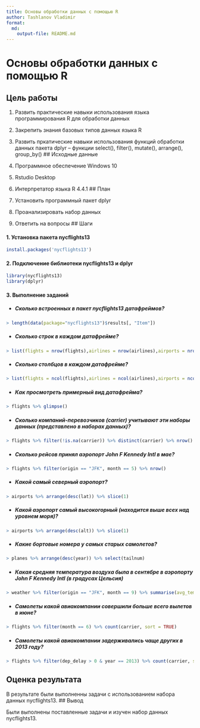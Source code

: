 ```yaml
---
title: Основы обработки данных с помощью R
author: Tashlanov Vladimir
format:
  md:
    output-file: README.md
---
```

# Основы обработки данных с помощью R

## Цель работы

1. Развить практические навыки использования языка программирования R для обработки данных 
2. Закрепить знания базовых типов данных языка R 
3. Развить пркатические навыки использования функций обработки данных пакета dplyr – функции select(), filter(), mutate(), arrange(), group_by()
## Исходные данные

1. Программное обеспечение Windows 10
2. Rstudio Desktop
3. Интерпретатор языка R 4.4.1
## План

1. Установить программный пакет dplyr
2. Проанализировать набор данных
3. Ответить на вопросы
## Шаги

#### 1. Установка пакета nycflights13
```r
install.packages('nycflights13')
```
#### 2. Подключение библиотеки nycflights13 и dplyr
```r
library(nycflights13)
library(dplyr)
```
#### 3. Выполнение заданий

* ##### Сколько встроенных в пакет nycflights13 датафреймов?
```r
> length(data(package="nycflights13")$results[, "Item"])
```
* ##### Сколько строк в каждом датафрейме?
```r
> list(flights = nrow(flights),airlines = nrow(airlines),airports = nrow(airports),planes = nrow(planes),weather = nrow(weather))
```
* ##### Сколько столбцов в каждом датафрейме?
```r
> list(flights = ncol(flights),airlines = ncol(airlines),airports = ncol(airports),planes = ncol(planes),weather = ncol(weather))
```
* ##### Как просмотреть примерный вид датафрейма?
```r
> flights %>% glimpse()
```
* ##### Сколько компаний-перевозчиков (carrier) учитывают эти наборы данных (представлено в наборах данных)?
```r
> flights %>% filter(!is.na(carrier)) %>% distinct(carrier) %>% nrow()
```
* ##### Сколько рейсов принял аэропорт John F Kennedy Intl в мае?
```r
> flights %>% filter(origin == "JFK", month == 5) %>% nrow()
```
* ##### Какой самый северный аэропорт?
```r
> airports %>% arrange(desc(lat)) %>% slice(1)
```
* ##### Какой аэропорт самый высокогорный (находится выше всех над уровнем моря)?
```r
> airports %>% arrange(desc(alt)) %>% slice(1)
```
* ##### Какие бортовые номера у самых старых самолетов?
```r
> planes %>% arrange(desc(year)) %>% select(tailnum)
```
* ##### Какая средняя температура воздуха была в сентябре в аэропорту John F Kennedy Intl (в градусах Цельсия)
```r
> weather %>% filter(origin == "JFK", month == 9) %>% summarise(avg_temp = mean((temp - 32) * 5 / 9, na.rm = TRUE))
```
* ##### Самолеты какой авиакомпании совершили больше всего вылетов в июне?
```r
> flights %>% filter(month == 6) %>% count(carrier, sort = TRUE)
```
* ##### Самолеты какой авиакомпании задерживались чаще других в 2013 году?
```r
> flights %>% filter(dep_delay > 0 & year == 2013) %>% count(carrier, sort = TRUE)
```
## Оценка результата

В результате были выполненны задачи с использованием набора данных nycflights13.
## Вывод

Были выполнены поставленные задачи и изучен набор данных nycflights13.
